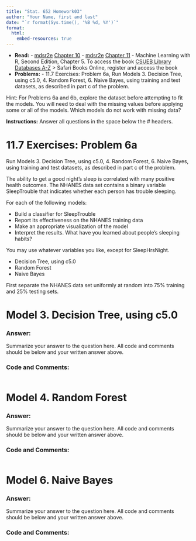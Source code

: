 ```yaml
---
title: "Stat. 652 Homework03"
author: "Your Name, first and last"
date: "`r format(Sys.time(), '%B %d, %Y')`"
format: 
  html:
    embed-resources: true
---
```


- **Read:** 
       - [mdsr2e](https://mdsr-book.github.io/mdsr2e/) [Chapter 10](https://mdsr-book.github.io/mdsr2e/ch-modeling.html)
       - [mdsr2e](https://mdsr-book.github.io/mdsr2e/) [Chapter 11](https://mdsr-book.github.io/mdsr2e/ch-learningI.html)
       - Machine Learning with R, Second Edition, Chapter 5.  To access the book [CSUEB Library Databases A-Z](https://library.csueastbay.edu/az.php?a=s) > Safari Books Online, register and access the book
- **Problems:**
       - 11.7 Exercises: Problem 6a, Run Models 3. Decision Tree, using c5.0, 4. Random Forest, 6. Naive Bayes, using training and test datasets, as described in part c of the problem.

Hint: For Problems 6a and 6b, explore the dataset before attempting to fit the models.  You will need to deal with the missing values before applying some or all of the models.  Which models do not work with missing data?

**Instructions:** Answer all questions in the space below the # headers.



# 11.7 Exercises: Problem 6a

Run Models 3. Decision Tree, using c5.0, 4. Random Forest, 6. Naive Bayes, using training and test datasets, as described in part c of the problem.

The ability to get a good night’s sleep is correlated with many positive health outcomes. The NHANES data set contains a binary variable SleepTrouble that indicates whether each person has trouble sleeping.

For each of the following models:

- Build a classifier for SleepTrouble
- Report its effectiveness on the NHANES training data
- Make an appropriate visualization of the model
- Interpret the results. What have you learned about people’s sleeping habits?

You may use whatever variables you like, except for SleepHrsNight.

- Decision Tree, using c5.0
- Random Forest
- Naive Bayes

First separate the NHANES data set uniformly at random into 75% training and 25% testing sets. 

# Model 3. Decision Tree, using c5.0

### **Answer:**

Summarize your answer to the question here.  All code and comments should be below and your written answer above.

### **Code and Comments:**

```r

```

# Model 4. Random Forest

### **Answer:**

Summarize your answer to the question here.  All code and comments should be below and your written answer above.

### **Code and Comments:**

```r

```

# Model 6. Naive Bayes

### **Answer:**

Summarize your answer to the question here.  All code and comments should be below and your written answer above.

### **Code and Comments:**

```r

```

